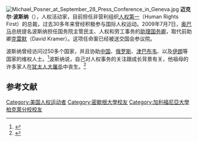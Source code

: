 [[File:Michael_Posner_at_September_28_Press_Conference_in_Geneva.jpg|thumb]]
'''迈克尔·波斯纳'''（{{bd|1950年|11月19日|catIdx=Posner, Michael}}），人权活动家，目前担任非营利组织[[人权第一|人权第一]]（Human Rights First）的总裁，过去30多年来曾经积极参与国际人权运动。2009年7月7日，[[奥巴马|奥巴马]]总统提名波斯纳担任国务院主管民主、人权和劳工事务的[[助理国务卿|助理国务卿]]，取代前助卿[[克雷默|克雷默]]（David Kramer）。这项任命案已经被送交国会参议院。

波斯纳曾经访问过50多个国家，并且协助[[中国|中国]]、[[俄罗斯|俄罗斯]]、[[津巴布韦|津巴布韦]]、以及[[伊朗|伊朗]]等国家的维权人士。<ref>{{Cite web |url=http://www.voanews.com/chinese/w2009-07-09-voa54.cfm |title=波斯纳被任命国务院民主人权助卿 |access-date=2009-07-29 |archive-date=2009-07-15 |archive-url=https://web.archive.org/web/20090715185150/http://www.voanews.com/chinese/w2009-07-09-voa54.cfm |dead-url=no }}</ref>波斯纳说，自己对人权事务的关注跟成长背景有关，他祖母的许多家人在[[犹太人大屠杀|犹太人大屠杀]]中丧生。<ref>{{Cite web |url=http://www.voanews.com/chinese/2009-07-29-voa52.cfm |title=参院讨论人权事务助卿任命 |access-date=2009-07-29 |archive-date=2009-07-31 |archive-url=https://web.archive.org/web/20090731153218/http://www.voanews.com/chinese/2009-07-29-voa52.cfm |dead-url=no }}</ref>

==参考文献==
<div class="references-small">
<references />
</div>

{{commonscat|Michael Posner}}

{{VOA}}

{{DEFAULTSORT:Posner, Michael}}
[[Category:美国人权运动者|Category:美国人权运动者]]
[[Category:密歇根大學校友|Category:密歇根大學校友]]
[[Category:加利福尼亞大學柏克萊分校校友|Category:加利福尼亞大學柏克萊分校校友]]